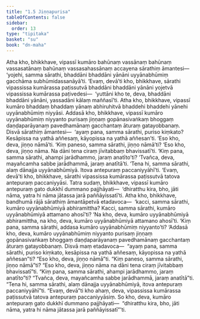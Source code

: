 ```yaml
---
title: "1.5 Jiṇṇapurisa"
tableOfContents: false
sidebar:
  order: 13
type: "tipitaka"
basket: "su"
book: "dn-maha"
---
```



<DynamicBreadcrumb />

<Division number="43" book="dn-maha">

<Paragraph number="92" book="dn-maha">
Atha kho, bhikkhave, vipassī kumāro bahūnaṃ vassānaṃ bahūnaṃ vassasatānaṃ bahūnaṃ vassasahassānaṃ accayena sārathiṃ āmantesi—  ‘yojehi, samma sārathi, bhaddāni bhaddāni yānāni uyyānabhūmiṃ gacchāma subhūmidassanāyā’ti. ‘Evaṃ, devā’ti kho, bhikkhave, sārathi vipassissa kumārassa paṭissutvā bhaddāni bhaddāni yānāni yojetvā vipassissa kumārassa paṭivedesi—  ‘yuttāni kho te, deva, bhaddāni bhaddāni yānāni, yassadāni kālaṃ maññasī’ti. Atha kho, bhikkhave, vipassī kumāro bhaddaṃ bhaddaṃ yānaṃ abhiruhitvā bhaddehi bhaddehi yānehi uyyānabhūmiṃ niyyāsi.
</Paragraph>

</Division>
<Division number="44" book="dn-maha">

<Paragraph number="93" book="dn-maha">
Addasā kho, bhikkhave, vipassī kumāro uyyānabhūmiṃ niyyanto purisaṃ jiṇṇaṃ gopānasivaṅkaṃ bhoggaṃ daṇḍaparāyanaṃ pavedhamānaṃ gacchantaṃ āturaṃ gatayobbanaṃ. Disvā sārathiṃ āmantesi—  ‘ayaṃ pana, samma sārathi, puriso kiṃkato? Kesāpissa na yathā aññesaṃ, kāyopissa na yathā aññesan’ti. ‘Eso kho, deva, jiṇṇo nāmā’ti. ‘Kiṃ paneso, samma sārathi, jiṇṇo nāmā’ti? ‘Eso kho, deva, jiṇṇo nāma. Na dāni tena ciraṃ jīvitabbaṃ bhavissatī’ti. ‘Kiṃ pana, samma sārathi, ahampi jarādhammo, jaraṃ anatīto’ti? ‘Tvañca, deva, mayañcamha sabbe jarādhammā, jaraṃ anatītā’ti. ‘Tena hi, samma sārathi, alaṃ dānajja uyyānabhūmiyā. Itova antepuraṃ paccaniyyāhī’ti. ‘Evaṃ, devā’ti kho, bhikkhave, sārathi vipassissa kumārassa paṭissutvā tatova antepuraṃ paccaniyyāsi. Tatra sudaṃ, bhikkhave, vipassī kumāro antepuraṃ gato dukkhī dummano pajjhāyati—  ‘dhiratthu kira, bho, jāti nāma, yatra hi nāma jātassa jarā paññāyissatī’ti.
</Paragraph>

</Division>
<Division number="45" book="dn-maha">

<Paragraph number="94" book="dn-maha">
Atha kho, bhikkhave, bandhumā rājā sārathiṃ āmantāpetvā etadavoca—  ‘kacci, samma sārathi, kumāro uyyānabhūmiyā abhiramittha? Kacci, samma sārathi, kumāro uyyānabhūmiyā attamano ahosī’ti? ‘Na kho, deva, kumāro uyyānabhūmiyā abhiramittha, na kho, deva, kumāro uyyānabhūmiyā attamano ahosī’ti. ‘Kiṃ pana, samma sārathi, addasa kumāro uyyānabhūmiṃ niyyanto’ti? ‘Addasā kho, deva, kumāro uyyānabhūmiṃ niyyanto purisaṃ jiṇṇaṃ gopānasivaṅkaṃ bhoggaṃ daṇḍaparāyanaṃ pavedhamānaṃ gacchantaṃ āturaṃ gatayobbanaṃ. Disvā maṃ etadavoca—  “ayaṃ pana, samma sārathi, puriso kiṃkato, kesāpissa na yathā aññesaṃ, kāyopissa na yathā aññesan”ti? “Eso kho, deva, jiṇṇo nāmā”ti. “Kiṃ paneso, samma sārathi, jiṇṇo nāmā”ti? “Eso kho, deva, jiṇṇo nāma na dāni tena ciraṃ jīvitabbaṃ bhavissatī”ti. “Kiṃ pana, samma sārathi, ahampi jarādhammo, jaraṃ anatīto”ti? “Tvañca, deva, mayañcamha sabbe jarādhammā, jaraṃ anatītā”ti.
</Paragraph>

<Paragraph number="95" book="dn-maha">
“Tena hi, samma sārathi, alaṃ dānajja uyyānabhūmiyā, itova antepuraṃ paccaniyyāhī”ti. “Evaṃ, devā”ti kho ahaṃ, deva, vipassissa kumārassa paṭissutvā tatova antepuraṃ paccaniyyāsiṃ. So kho, deva, kumāro antepuraṃ gato dukkhī dummano pajjhāyati—  “dhiratthu kira, bho, jāti nāma, yatra hi nāma jātassa jarā paññāyissatī”’ti.
</Paragraph>
</Division>